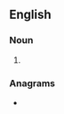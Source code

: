 ==English==

===Noun===
{{head|en|noun form}}

# {{plural of|en|zufolo}}

===Anagrams===
* {{anagrams|en|a=floosuz|zoofuls}}